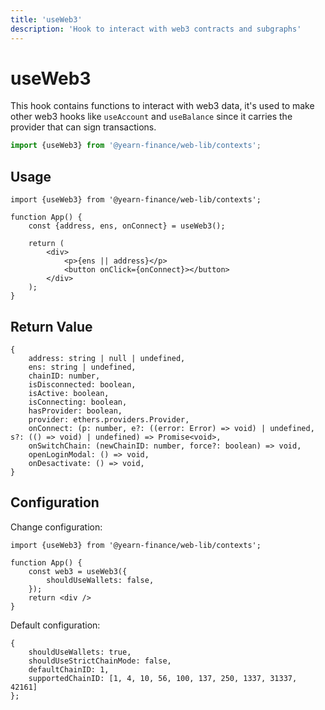 ```yaml
---
title: 'useWeb3'
description: 'Hook to interact with web3 contracts and subgraphs'
---
```


# useWeb3
This hook contains functions to interact with web3 data, it's used to make other web3 hooks like `useAccount` and `useBalance` since it carries the provider that can sign transactions.

```ts
import {useWeb3} from '@yearn-finance/web-lib/contexts';
```

## Usage

```tsx
import {useWeb3} from '@yearn-finance/web-lib/contexts';

function App() { 
	const {address, ens, onConnect} = useWeb3();

	return (
		<div>
			<p>{ens || address}</p>
			<button onClick={onConnect}></button>
		</div>
	);
}
```

## Return Value

```tsx
{
	address: string | null | undefined,
	ens: string | undefined,
	chainID: number,
	isDisconnected: boolean,
	isActive: boolean,
	isConnecting: boolean,
	hasProvider: boolean,
	provider: ethers.providers.Provider,
	onConnect: (p: number, e?: ((error: Error) => void) | undefined, s?: (() => void) | undefined) => Promise<void>,
	onSwitchChain: (newChainID: number, force?: boolean) => void,
	openLoginModal: () => void,
	onDesactivate: () => void,
}
```

## Configuration

Change configuration:

```tsx
import {useWeb3} from '@yearn-finance/web-lib/contexts';

function App() { 
	const web3 = useWeb3({
		shouldUseWallets: false,
	});
	return <div />
}
```

Default configuration:

```tsx
{
	shouldUseWallets: true,
	shouldUseStrictChainMode: false,
	defaultChainID: 1,
	supportedChainID: [1, 4, 10, 56, 100, 137, 250, 1337, 31337, 42161]
};
```